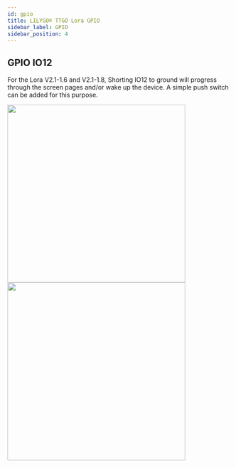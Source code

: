 ```yaml
---
id: gpio
title: LILYGO® TTGO Lora GPIO
sidebar_label: GPIO
sidebar_position: 4
---
```


## GPIO IO12

For the Lora V2.1-1.6 and V2.1-1.8, Shorting IO12 to ground will progress through the screen pages and/or wake up the device. A simple push switch can be added for this purpose.

<img src="/img/hardware/lora32-v2-1.6-button.webp" width="400" align="left" />

<img
  src="/img/hardware/lora32-v2-1.6-button-example.webp"
  width="400"
  align="left"
/>
